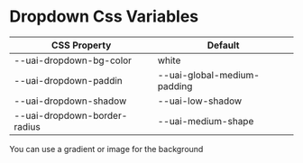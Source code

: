 
<Meta title="Components/Dropdown/Css Variables" />

# Dropdown Css Variables

| CSS Property                 | Default                     |
| ---------------------------- | --------------------------- |
| --uai-dropdown-bg-color      | white                       |
| --uai-dropdown-paddin        | --uai-global-medium-padding |
| --uai-dropdown-shadow        | --uai-low-shadow            |
| --uai-dropdown-border-radius | --uai-medium-shape          |

<p>You can use a gradient or image for the background</p>

